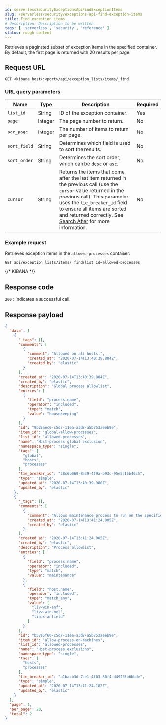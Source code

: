 ```yaml
---
id: serverlessSecurityExceptionsApiFindExceptionItems
slug: /serverless/security/exceptions-api-find-exception-items
title: Find exception items
# description: Description to be written
tags: [ 'serverless', 'security', 'reference' ]
status: rough content
---
```



<RoughContent />

<div id="exceptions-api-find-exception-items"></div>

Retrieves a paginated subset of exception items in the specified container. By
default, the first page is returned with 20 results per page.

## Request URL

`GET <kibana host>:<port>/api/exception_lists/items/_find`

### URL query parameters

| Name | Type | Description | Required |
|---|---|---|---|
| `list_id` | String | ID of the <DocLink id="serverlessSecurityExceptionsApiCreateContainer">exception container</DocLink>. | Yes |
| `page` | Integer | The page number to return. | No |
| `per_page` | Integer | The number of items to return per page. | No |
| `sort_field` | String | Determines which field is used to sort the results. | No |
| `sort_order` | String | Determines the sort order, which can be `desc` or `asc`. | No |
| `cursor` | String | Returns the items that come after the last item returned in the previous call (use the `cursor` value returned in the previous call). This parameter uses the `tie_breaker_id` field to ensure all items are sorted and returned correctly. See [Search After](((ref))/search-request-body.html#request-body-search-search-after) for more information. | No |

### Example request

Retrieves exception items in the `allowed-processes` container:

```console
GET api/exception_lists/items/_find?list_id=allowed-processes
```
{/* KIBANA */}

## Response code

`200` 
    : Indicates a successful call.

## Response payload

```json
{
  "data": [
    {
      "_tags": [],
      "comments": [
        {
          "comment": "Allowed on all hosts.",
          "created_at": "2020-07-14T13:40:39.804Z",
          "created_by": "elastic"
        }
      ],
      "created_at": "2020-07-14T13:40:39.804Z",
      "created_by": "elastic",
      "description": "Global process allowlist",
      "entries": [
        {
          "field": "process.name",
          "operator": "included",
          "type": "match",
          "value": "housekeeping"
        }
      ],
      "id": "9b25aec0-c5d7-11ea-a3d8-a5b753aeeb9e",
      "item_id": "global-allow-processes",
      "list_id": "allowed-processes",
      "name": "Host-process global exclusion",
      "namespace_type": "single",
      "tags": [
        "global",
        "hosts",
        "processes"
      ],
      "tie_breaker_id": "28c6b069-8e39-4f9a-b93c-95e5a15b46c5",
      "type": "simple",
      "updated_at": "2020-07-14T13:40:39.980Z",
      "updated_by": "elastic"
    },
    {
      "_tags": [],
      "comments": [
        {
          "comment": "Allows maintenance process to run on the specified machines",
          "created_at": "2020-07-14T13:41:24.005Z",
          "created_by": "elastic"
        }
      ],
      "created_at": "2020-07-14T13:41:24.005Z",
      "created_by": "elastic",
      "description": "Process allowlist",
      "entries": [
        {
          "field": "process.name",
          "operator": "included",
          "type": "match",
          "value": "maintenance"
        },
        {
          "field": "host.name",
          "operator": "included",
          "type": "match_any",
          "value": [
            "liv-win-anf",
            "livw-win-mel",
            "linux-anfield"
          ]
        }
      ],
      "id": "b57e5f60-c5d7-11ea-a3d8-a5b753aeeb9e",
      "item_id": "allow-process-on-machines",
      "list_id": "allowed-processes",
      "name": "Host-process exclusions",
      "namespace_type": "single",
      "tags": [
        "hosts",
        "processes"
      ],
      "tie_breaker_id": "a1bacb3d-7ce1-4f03-80f4-d49235b6bbde",
      "type": "simple",
      "updated_at": "2020-07-14T13:41:24.182Z",
      "updated_by": "elastic"
    }
  ],
  "page": 1,
  "per_page": 20,
  "total": 2
}
```
